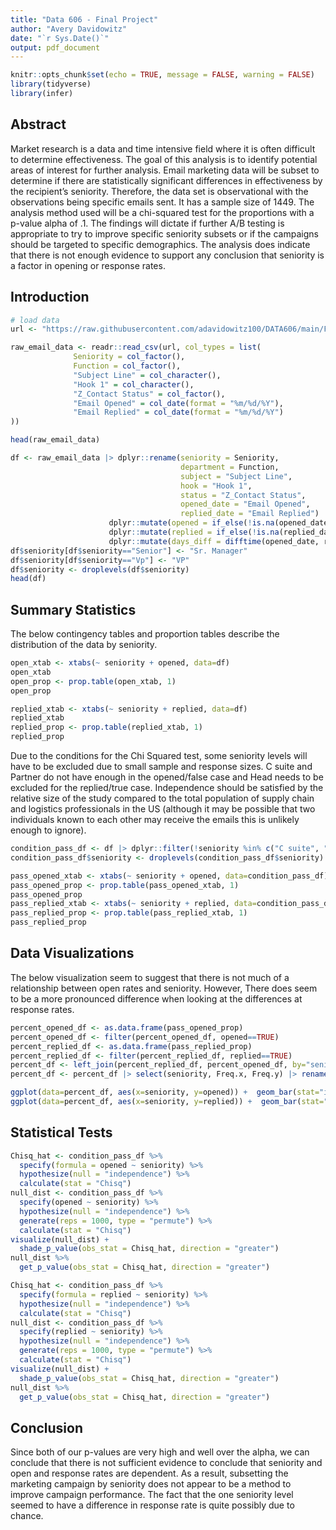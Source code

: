 ```yaml
---
title: "Data 606 - Final Project"
author: "Avery Davidowitz"
date: "`r Sys.Date()`"
output: pdf_document
---
```


```r
knitr::opts_chunk$set(echo = TRUE, message = FALSE, warning = FALSE)
library(tidyverse)
library(infer)
```

## Abstract

Market research is a data and time intensive field where it is often difficult to determine effectiveness. The goal of this analysis is to identify potential areas of interest for further analysis. Email marketing data will be subset to determine if there are statistically significant differences in effectiveness by the recipient's seniority. Therefore, the data set is observational with the observations being specific emails sent. It has a sample size of 1449. The analysis method used will be a chi-squared test for the proportions with a p-value alpha of .1. The findings will dictate if further A/B testing is appropriate to try to improve specific seniority subsets or if the campaigns should be targeted to specific demographics. The analysis does indicate that there is not enough evidence to support any conclusion that seniority is a factor in opening or response rates.

## Introduction

```r
# load data
url <- "https://raw.githubusercontent.com/adavidowitz100/DATA606/main/FinalProject/email_data.csv"

raw_email_data <- readr::read_csv(url, col_types = list(
              Seniority = col_factor(),
              Function = col_factor(),
              "Subject Line" = col_character(),
              "Hook 1" = col_character(),
              "Z_Contact Status" = col_factor(),
              "Email Opened" = col_date(format = "%m/%d/%Y"),
              "Email Replied" = col_date(format = "%m/%d/%Y")
))

head(raw_email_data)

df <- raw_email_data |> dplyr::rename(seniority = Seniority,
                                      department = Function, 
                                      subject = "Subject Line",
                                      hook = "Hook 1", 
                                      status = "Z_Contact Status",
                                      opened_date = "Email Opened",
                                      replied_date = "Email Replied") |>
                      dplyr::mutate(opened = if_else(!is.na(opened_date), TRUE, FALSE)) |>
                      dplyr::mutate(replied = if_else(!is.na(replied_date), TRUE, FALSE)) |>
                      dplyr::mutate(days_diff = difftime(opened_date, replied_date, units = "days"))
df$seniority[df$seniority=="Senior"] <- "Sr. Manager"
df$seniority[df$seniority=="Vp"] <- "VP"
df$seniority <- droplevels(df$seniority)
head(df)

```

## Summary Statistics

The below contingency tables and proportion tables describe the distribution of the data by seniority.

```r
open_xtab <- xtabs(~ seniority + opened, data=df)
open_xtab
open_prop <- prop.table(open_xtab, 1)
open_prop
```

```r
replied_xtab <- xtabs(~ seniority + replied, data=df)
replied_xtab
replied_prop <- prop.table(replied_xtab, 1)
replied_prop
```

Due to the conditions for the Chi Squared test, some seniority levels will have to be excluded due to small sample and response sizes. C suite and Partner do not have enough in the opened/false case and Head needs to be excluded for the replied/true case. Independence should be satisfied by the relative size of the study compared to the total population of supply chain and logistics professionals in the US (although it may be possible that two individuals known to each other may receive the emails this is unlikely enough to ignore).

```r
condition_pass_df <- df |> dplyr::filter(!seniority %in% c("C suite", "Partner", "Head"))
condition_pass_df$seniority <- droplevels(condition_pass_df$seniority)

pass_opened_xtab <- xtabs(~ seniority + opened, data=condition_pass_df)
pass_opened_prop <- prop.table(pass_opened_xtab, 1)
pass_opened_prop
pass_replied_xtab <- xtabs(~ seniority + replied, data=condition_pass_df)
pass_replied_prop <- prop.table(pass_replied_xtab, 1)
pass_replied_prop
```

## Data Visualizations
The below visualization seem to suggest that there is not much of a relationship between open rates and seniority. However, There does seem to be a more pronounced difference when looking at the differences at response rates.

```r
percent_opened_df <- as.data.frame(pass_opened_prop)
percent_opened_df <- filter(percent_opened_df, opened==TRUE)
percent_replied_df <- as.data.frame(pass_replied_prop)
percent_replied_df <- filter(percent_replied_df, replied==TRUE)
percent_df <- left_join(percent_replied_df, percent_opened_df, by="seniority")
percent_df <- percent_df |> select(seniority, Freq.x, Freq.y) |> rename(replied=Freq.x, opened=Freq.y)

ggplot(data=percent_df, aes(x=seniority, y=opened)) +  geom_bar(stat="identity")
ggplot(data=percent_df, aes(x=seniority, y=replied)) +  geom_bar(stat="identity")

```


## Statistical Tests
```r
Chisq_hat <- condition_pass_df %>%
  specify(formula = opened ~ seniority) %>% 
  hypothesize(null = "independence") %>%
  calculate(stat = "Chisq")
null_dist <- condition_pass_df %>%
  specify(opened ~ seniority) %>%
  hypothesize(null = "independence") %>% 
  generate(reps = 1000, type = "permute") %>% 
  calculate(stat = "Chisq")
visualize(null_dist) +
  shade_p_value(obs_stat = Chisq_hat, direction = "greater")
null_dist %>%
  get_p_value(obs_stat = Chisq_hat, direction = "greater")
```

```r
Chisq_hat <- condition_pass_df %>%
  specify(formula = replied ~ seniority) %>% 
  hypothesize(null = "independence") %>%
  calculate(stat = "Chisq")
null_dist <- condition_pass_df %>%
  specify(replied ~ seniority) %>%
  hypothesize(null = "independence") %>% 
  generate(reps = 1000, type = "permute") %>% 
  calculate(stat = "Chisq")
visualize(null_dist) +
  shade_p_value(obs_stat = Chisq_hat, direction = "greater")
null_dist %>%
  get_p_value(obs_stat = Chisq_hat, direction = "greater")
```


## Conclusion
Since both of our p-values are very high and well over the alpha, we can conclude that there is not sufficient evidence to conclude that seniority and open and response rates are dependent. As a result, subsetting the marketing campaign by seniority does not appear to be a method to improve campaign performance. The fact that the one seniority level seemed to have a difference in response rate is quite possibly due to chance.